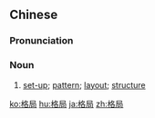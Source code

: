 ==Chinese==
{{zh-forms}}

===Pronunciation===
{{zh-pron
|m=géjú
|c=gaak3 guk6
|cat=n
}}

===Noun===
{{zh-noun}}

# [[set-up]]; [[pattern]]; [[layout]]; [[structure]]

{{zh-cat|Advanced}}

[[ko:格局]]
[[hu:格局]]
[[ja:格局]]
[[zh:格局]]